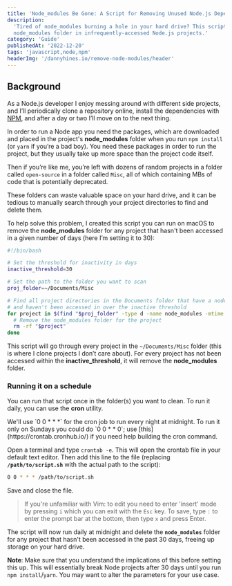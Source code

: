 ```yaml
---
title: 'Node_modules Be Gone: A Script for Removing Unused Node.js Dependencies'
description:
  'Tired of node_modules burning a hole in your hard drive? This script will remove the
  node_modules folder in infrequently-accessed Node.js projects.'
category: 'Guide'
publishedAt: '2022-12-20'
tags: 'javascript,node,npm'
headerImg: '/dannyhines.io/remove-node-modules/header'
---
```


## Background

As a Node.js developer I enjoy messing around with different side projects, and I’ll
periodically clone a repository online, install the dependencies with
[NPM](https://www.npmjs.com/), and after a day or two I’ll move on to the next thing.

In order to run a Node app you need the packages, which are downloaded and placed in the
project's **node_modules** folder when you run `npm install` (or `yarn` if you’re a bad
boy). You need these packages in order to run the project, but they usually take up more
space than the project code itself.

Then if you’re like me, you’re left with dozens of random projects in a folder called
`open-source` in a folder called `Misc`, all of which containing MBs of code that is
potentially deprecated.

These folders can waste valuable space on your hard drive, and it can be tedious to manually
search through your project directories to find and delete them.

To help solve this problem, I created this script you can run on macOS to remove the
**node_modules** folder for any project that hasn't been accessed in a given number of days
(here I’m setting it to 30):

```bash
#!/bin/bash

# Set the threshold for inactivity in days
inactive_threshold=30

# Set the path to the folder you want to scan
proj_folder=~/Documents/Misc

# Find all project directories in the Documents folder that have a node_modules folder
# and haven't been accessed in over the inactive threshold
for project in $(find "$proj_folder" -type d -name node_modules -mtime +"$inactive_threshold" -print); do
  # Remove the node_modules folder for the project
  rm -rf "$project"
done
```

This script will go through every project in the `~/Documents/Misc` folder (this is where I
clone projects I don’t care about). For every project has not been accessed within the
**inactive_threshold**, it will remove the **node_modules** folder.

### Running it on a schedule

You can run that script once in the folder(s) you want to clean. To run it daily, you can
use the **cron** utility.

<GrayBox>
  We'll use `0 0 * * *` for the cron job to run every night at midnight. To run it only on
  Sundays you could do `0 0 * * 0`; use [this](https://crontab.cronhub.io/) if you need help
  building the cron command.
</GrayBox>

Open a terminal and type `crontab -e`. This will open the crontab file in your default text
editor. Then add this line to the file (replacing **`/path/to/script.sh`** with the actual
path to the script):

```bash
0 0 * * * /path/to/script.sh
```

Save and close the file.

> If you're unfamiliar with Vim: to edit you need to enter 'insert' mode by pressing `i`
> which you can exit with the `Esc` key. To save, type `:` to enter the prompt bar at the
> bottom, then type `x` and press Enter.

The script will now run daily at midnight and delete the **`node_modules`** folder for any
project that hasn't been accessed in the past 30 days, freeing up storage on your hard
drive.

**Note**: Make sure that you understand the implications of this before setting this up.
This will essentially break Node projects after 30 days until you run `npm install`/`yarn`.
You may want to alter the parameters for your use case.
